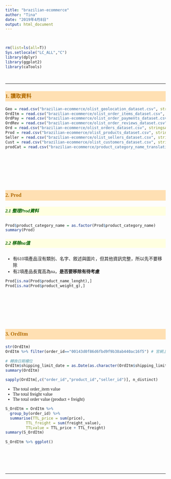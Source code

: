 ```yaml
---
title: "brazilian-ecommerce"
author: "Tina"
date: "2019年4月8日"
output: html_document
---
```


<br>

```r
rm(list=ls(all=T))
Sys.setlocale("LC_ALL","C")
library(dplyr)
library(ggplot2)
library(caTools)
```
<br><hr>

### 1. 讀取資料

```r
Geo = read.csv("brazilian-ecommerce/olist_geolocation_dataset.csv", stringsAsFactors = F)
OrdItm = read.csv("brazilian-ecommerce/olist_order_items_dataset.csv", stringsAsFactors = F)
OrdPay = read.csv("brazilian-ecommerce/olist_order_payments_dataset.csv", stringsAsFactors = F)
OrdRev = read.csv("brazilian-ecommerce/olist_order_reviews_dataset.csv", stringsAsFactors = F)
Ord = read.csv("brazilian-ecommerce/olist_orders_dataset.csv", stringsAsFactors = F)
Prod = read.csv("brazilian-ecommerce/olist_products_dataset.csv", stringsAsFactors = F)
Seller = read.csv("brazilian-ecommerce/olist_sellers_dataset.csv", stringsAsFactors = F)
Cust = read.csv("brazilian-ecommerce/olist_customers_dataset.csv", stringsAsFactors = F)
prodCat = read.csv("brazilian-ecommerce/product_category_name_translation.csv", stringsAsFactors = F)
```





<br><br><br>
---

### 2. Prod

##### 2.1 整理Prod資料
```r
Prod$product_category_name = as.factor(Prod$product_category_name)
summary(Prod)
```

##### 2.2 移除na值

* 有610項產品沒有類別、名字、敘述與圖片，但其他資訊完整，所以先不要移除
* 有2項產品長寬高為na，**是否要移除有待考慮**
```r
Prod[is.na(Prod$product_name_lenght),]
Prod[is.na(Prod$product_weight_g),]
```


<br><br><br>
---

### 3. OrdItm
```r
str(OrdItm)
OrdItm %>% filter(order_id=="00143d0f86d6fbd9f9b38ab440ac16f5") # 官網上的example

# 轉換日期欄位
OrdItm$shipping_limit_date = as.Date(as.character(OrdItm$shipping_limit_date))
summary(OrdItm)
```

```r
sapply(OrdItm[,c("order_id","product_id","seller_id")], n_distinct)
```

* The total order_item value
* The total freight value
* The total order value (product + freight) 
```r
S_OrdItm = OrdItm %>% 
  group_by(order_id) %>% 
  summarise(TTL_price = sum(price),
         TTL_freight = sum(freight_value),
         TTLvalue = TTL_price + TTL_freight)
summary(S_OrdItm)

S_OrdItm %>% ggplot()
```



<br><br><br><br><hr><br><br><br>

<style>
.caption {
  color: #777;
  margin-top: 10px;
}
p code {
  white-space: inherit;
}
pre {
  word-break: normal;
  word-wrap: normal;
  line-height: 1;
}
pre code {
  white-space: inherit;
}
p,li {
  font-family: "Trebuchet MS", "微軟正黑體", "Microsoft JhengHei";
}

.r{
  line-height: 1.2;
}

title{
  color: #cc0000;
  font-family: "Trebuchet MS", "微軟正黑體", "Microsoft JhengHei";
}

body{
  font-family: "Trebuchet MS", "微軟正黑體", "Microsoft JhengHei";
}

h1,h2,h3,h4,h5{
  color: #008800;
  font-family: "Trebuchet MS", "微軟正黑體", "Microsoft JhengHei";
}

h3{
  color: #b36b00;
  background: #ffe0b3;
  line-height: 2;
  font-weight: bold;
}

h5{
  color: #006000;
  background: #ffffe0;
  line-height: 2;
  font-weight: bold;
}

em{
  color: #0000c0;
  background: #f0f0f0;
  }
</style>


